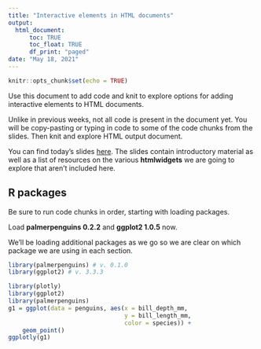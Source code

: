 ```yaml
---
title: "Interactive elements in HTML documents"
output: 
  html_document:
      toc: TRUE
      toc_float: TRUE
      df_print: "paged"
date: "May 18, 2021"
---
```


```r
knitr::opts_chunk$set(echo = TRUE)
```

Use this document to add code and knit to explore options for adding interactive elements to HTML documents.  

Unlike in previous weeks, not all code is present in the document yet. You will be copy-pasting or typing in code to some of the code chunks from the slides. Then knit and explore HTML output document.

You can find today's slides [here](https://aosmith16.github.io/spring-r-topics/slides/week08_interactive_tables.html#1). The slides contain introductory material as well as a list of resources on the various **htmlwidgets** we are going to explore that aren't included here.

## R packages

Be sure to run code chunks in order, starting with loading packages.

Load **palmerpenguins 0.2.2** and **ggplot2 1.0.5** now.

We'll be loading additional packages as we go so we are clear on which package we are using in each section.  

```r
library(palmerpenguins) # v. 0.1.0
library(ggplot2) # v. 3.3.3
```

```r
library(plotly)
library(ggplot2)
library(palmerpenguins)
g1 = ggplot(data = penguins, aes(x = bill_depth_mm, 
                                 y = bill_length_mm, 
                                 color = species)) +
    geom_point()
ggplotly(g1)
```

